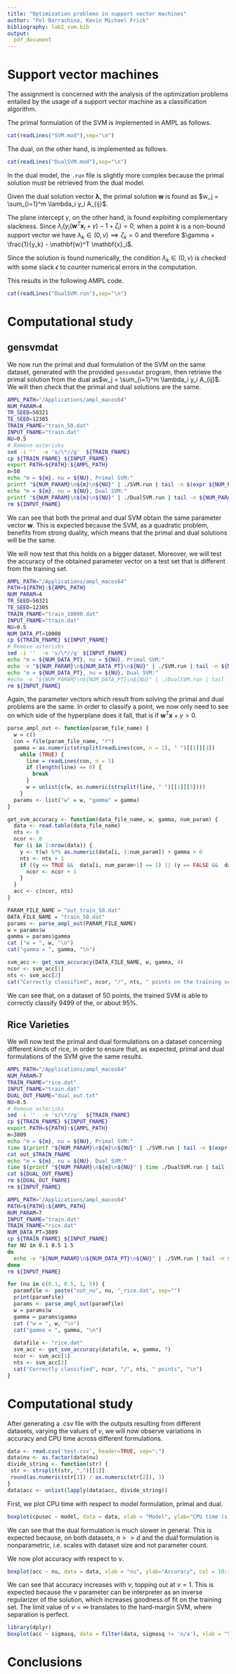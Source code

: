 ```yaml
---
title: "Optimization problems in support vector machines"
author: "Pol Barrachina, Kevin Michael Frick"
bibliography: lab2_svm.bib
output:
  pdf_document
---
```


# Support vector machines

The assignment is concerned with the analysis of the optimization problems entailed by the usage of a support vector machine as a classification algorithm. 

The primal formulation of the SVM is implemented in AMPL as follows. 

```r
cat(readLines("SVM.mod"),sep="\n")
```
The dual, on the other hand, is implemented as follows. 
```r
cat(readLines("DualSVM.mod"),sep="\n")
```

In the dual model, the `.run` file is slightly more complex because the primal solution must be retrieved from the dual model. 

Given the dual solution vector $\mathbf{\lambda}$, the primal solution $\mathbf{w}$ is found as
$w_j = \sum_{i=1}^m \lambda_i y_i A_{ij}$.

The plane intercept $\gamma$, on the other hand, is found exploiting complementary slackness.
Since $\lambda_i (y_i (\mathbf{w}^T \mathbf{x}_i + \gamma) - 1 + \zeta_i) = 0$, when a point $k$ is a non-bound support vector we have $\lambda_k \in (0, \nu) \implies \zeta_k = 0$ and therefore $\gamma = \frac{1}{y_k} - \mathbf{w}^T \mathbf{x}_i$. 

Since the solution is found numerically, the condition $\lambda_k \in (0, \nu)$ is checked with some slack $\epsilon$ to counter numerical errors in the computation.

This results in the following AMPL code.

```r
cat(readLines("DualSVM.run"),sep="\n")
```

# Computational study

## gensvmdat

We now run the primal and dual formulation of the SVM on the same dataset, generated with the provided `gensvmdat` program, then retrieve the primal solution from the dual as$w_j = \sum_{i=1}^m \lambda_i y_i A_{ij}$.
We will then check that the primal and dual solutions are the same.

```bash
AMPL_PATH="/Applications/ampl_macos64"
NUM_PARAM=4
TR_SEED=50321
TE_SEED=12305
TRAIN_FNAME="train_50.dat"
INPUT_FNAME="train.dat"
NU=0.5
# Remove asterisks
sed -i ''  -e 's/\*//g'  ${TRAIN_FNAME}
cp ${TRAIN_FNAME} ${INPUT_FNAME}
export PATH=${PATH}:${AMPL_PATH}
m=50
echo "m = ${m}, nu = ${NU}, Primal SVM:"
printf "${NUM_PARAM}\n${m}\n${NU}" | ./SVM.run | tail -n $(expr ${NUM_PARAM} + 1) |  tee out_${TRAIN_FNAME}
echo "m = ${m}, nu = ${NU}, Dual SVM:"
printf "${NUM_PARAM}\n${m}\n${NU}" | ./DualSVM.run | tail -n ${NUM_PARAM}
rm ${INPUT_FNAME}
```

We can see that both the primal and dual SVM obtain the same parameter vector $\mathbf{w}$. 
This is expected because the SVM, as a quadratic problem, benefits from strong duality, which means that the primal and dual solutions will be the same. 

We will now test that this holds on a bigger dataset. Moreover, we will test the accuracy of the obtained parameter vector on a test set that is different from the training set. 

```bash
AMPL_PATH="/Applications/ampl_macos64"
PATH=${PATH}:${AMPL_PATH}
NUM_PARAM=4
TR_SEED=50321
TE_SEED=12305
TRAIN_FNAME="train_10000.dat"
INPUT_FNAME="train.dat"
NU=0.5
NUM_DATA_PT=10000
cp ${TRAIN_FNAME} ${INPUT_FNAME}
# Remove asterisks
sed -i ''  -e 's/\*//g' ${INPUT_FNAME}
echo "m = ${NUM_DATA_PT}, nu = ${NU}, Primal SVM:"
echo -e "${NUM_PARAM}\n${NUM_DATA_PT}\n${NU}" | ./SVM.run | tail -n ${NUM_PARAM}
echo "m = ${NUM_DATA_PT}, nu = ${NU}, Dual SVM:"
#echo -e "${NUM_PARAM}\n${NUM_DATA_PT}\n${NU}" | ./DualSVM.run | tail -n ${NUM_PARAM} 
rm ${INPUT_FNAME}
```

Again, the parameter vectors which result from solving the primal and dual problems are the same. 
In order to classify a point, we now only need to see on which side of the hyperplane does it fall, that is if $\mathbf{w}^T \mathbf{x} + \gamma > 0$. 

```r
parse_ampl_out <- function(param_file_name) {
  w = c()
  con = file(param_file_name, "r")
  gamma = as.numeric(strsplit(readLines(con, n = 1), " ")[[1]][3])
    while (TRUE) {
      line = readLines(con, n = 1)
      if (length(line) == 0) {
        break
      }
      w = unlist(c(w, as.numeric(strsplit(line, " ")[[1]][3])))
    }
  params <- list("w" = w, "gamma" = gamma)
}

get_svm_accuracy <- function(data_file_name, w, gamma, num_param) {
  data <- read.table(data_file_name)
  nts <- 0
  ncor <- 0
  for (i in 1:nrow(data)) {
    y <- t(w) %*% as.numeric(data[i, 1:num_param]) + gamma > 0
    nts <- nts + 1
    if ((y == TRUE &&  data[i, num_param+1] == 1) || (y == FALSE &&  data[i, num_param+1] != 1)) {
      ncor <- ncor + 1
    }
  }
  acc <- c(ncor, nts)
}
```

```r
PARAM_FILE_NAME = "out_train_50.dat"
DATA_FILE_NAME = "train_50.dat"
params <- parse_ampl_out(PARAM_FILE_NAME)
w = params$w
gamma = params$gamma
cat ("w = ", w, "\n")
cat("gamma = ", gamma, "\n")

svm_acc <- get_svm_accuracy(DATA_FILE_NAME, w, gamma, 4)
ncor <- svm_acc[1]
nts <- svm_acc[2]
cat("Correctly classified", ncor, "/", nts, " points on the training set", "\n")
```

We can see that, on a dataset of 50 points, the trained SVM is able to correctly classify 9499 of the, or about 95%.

## Rice Varieties

We will now test the primal and dual formulations on a dataset concerning different kinds of rice, in order to ensure that, as expected, primal and dual formulations of the SVM give the same results.

```bash
AMPL_PATH="/Applications/ampl_macos64"
NUM_PARAM=7
TRAIN_FNAME="rice.dat"
INPUT_FNAME="train.dat"
DUAL_OUT_FNAME="dual_out.txt"
NU=0.5
# Remove asterisks
sed -i ''  -e 's/\*//g'  ${TRAIN_FNAME}
cp ${TRAIN_FNAME} ${INPUT_FNAME}    
export PATH=${PATH}:${AMPL_PATH}
m=3809
echo "m = ${m}, nu = ${NU}, Primal SVM:"
time $(printf "${NUM_PARAM}\n${m}\n${NU}" | ./SVM.run | tail -n $(expr ${NUM_PARAM} + 1) > out_${TRAIN_FNAME})
cat out_$TRAIN_FNAME
echo "m = ${m}, nu = ${NU}, Dual SVM:"
time $(printf "${NUM_PARAM}\n${m}\n${NU}" | time ./DualSVM.run | tail -n ${NUM_PARAM} > ${DUAL_OUT_FNAME})
cat ${DUAL_OUT_FNAME}
rm ${DUAL_OUT_FNAME}
rm ${INPUT_FNAME}
```


```bash
AMPL_PATH="/Applications/ampl_macos64"
PATH=${PATH}:${AMPL_PATH}
NUM_PARAM=7
INPUT_FNAME="train.dat"
TRAIN_FNAME="rice.dat"
NUM_DATA_PT=3809
cp ${TRAIN_FNAME} ${INPUT_FNAME}
for NU in 0.1 0.5 1 5
do
  echo -e "${NUM_PARAM}\n${NUM_DATA_PT}\n${NU}" | ./SVM.run | tail -n $(expr ${NUM_PARAM} + 1) |  tee out_nu${NU}_${TRAIN_FNAME}
done
rm ${INPUT_FNAME}
```
  
```r

for (nu in c(0.1, 0.5, 1, 5)) {
  paramfile <- paste("out_nu", nu, "_rice.dat", sep="")
  print(paramfile)
  params <- parse_ampl_out(paramfile)
  w = params$w
  gamma = params$gamma
  cat ("w = ", w, "\n")
  cat("gamma = ", gamma, "\n")
  
  datafile <- "rice.dat"
  svm_acc <- get_svm_accuracy(datafile, w, gamma, 7)
  ncor <- svm_acc[1]
  nts <- svm_acc[2]
  cat("Correctly classified", ncor, "/", nts, " points", "\n")
}
```

# Computational study

After generating a .csv file with the outputs resulting from different datasets, varying the values of $\nu$, we will now observe variations in accuracy and CPU time across different formulations.  

```r
data <- read.csv('test.csv', header=TRUE, sep=";")
data$nu <- as.factor(data$nu)
divide_string <- function(str) {
 str <- strsplit(str, ",")[[1]]
 round(as.numeric(str[1]) / as.numeric(str[2]), 3)
}
data$acc <- unlist(lapply(data$acc, divide_string))
```

First, we plot CPU time with respect to model formulation, primal and dual.

```r
boxplot(cpusec ~ model, data = data, xlab = "Model", ylab="CPU time (s)", col = 10:15)
```

We can see that the dual formulation is much slower in general. This is expected because, on both datasets, $n >> d$ and the dual formulation is nonparametric, i.e. scales with dataset size and not parameter count. 

We now plot accuracy with respect to $\nu$.
```r
boxplot(acc ~ nu, data = data, xlab = "nu", ylab="Accuracy", col = 10:15)
```

We can see that accuracy increases with $\nu$, topping out at $\nu = 1$. 
This is expected because the $\nu$ parameter can be interpreter as an inverse regularizer of the solution, which increases goodness of fit on the training set. 
The limit value of $\nu = \infty$ translates to the hard-margin SVM, where separation is perfect.

```r
library(dplyr)
boxplot(acc ~ sigmasq, data = filter(data, sigmasq != 'n/a'), xlab = "Sigma^2", ylab="Accuracy", col = 10:15)
```

# Conclusions
